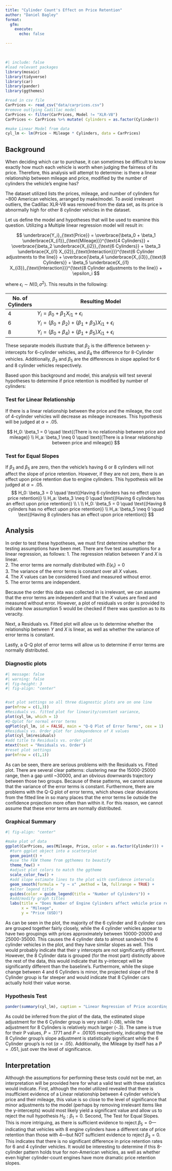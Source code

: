 ```yaml
---
title: "Cylinder Count's Effect on Price Retention"
author: "Daniel Bagley"
format: 
  gfm:
    execute: 
      echo: false

---
```


<br>


```r
#| include: false
#load relevant packages
library(mosaic)
library(tidyverse)
library(car)
library(pander)
library(ggthemes)

#read in csv file
CarPrices <- read_csv("data/carprices.csv")
#remove outlying Cadillac model
CarPrices <- filter(CarPrices, Model != "XLR-V8")
CarPrices <- CarPrices %>% mutate( Cylinders = as.factor(Cylinder))

#make Linear Model from data
cyl_lm <- lm(Price ~ Mileage * Cylinders, data = CarPrices)

```


## Background

When deciding which car to purchase, it can sometimes be difficult to know exactly how much each vehicle is worth when judging the fairness of its price. Therefore, this analysis will attempt to determine: is there a linear relationship between mileage and price, modified by the number of cylinders the vehicle's engine has?

The dataset utilized lists the prices, mileage, and number of cylinders for ~800 American vehicles, arranged by make/model. To avoid irrelevant outliers, the Cadillac XLR-V8 was removed from the data set, as its price is abnormally high for other 8 cylinder vehicles in the dataset. 

Let us define the model and hypotheses that will be used to examine this question. Utilizing a Multiple linear regression model will result in:


$$
  \underbrace{Y_i}_{\text{Price}} = \overbrace{\beta_0 + \beta_1 \underbrace{X_{i1}}_{\text{Mileage}}}^{\text{4 Cylinders}} + \overbrace{\beta_2 \underbrace{X_{i2}}_{\text{6 Cylinders}} + \beta_3 \underbrace{X_{i1} X_{i2}}_{\text{Interaction}}}^{\text{6 Cylinder adjustments to the line}} +  \overbrace{\beta_4 \underbrace{X_{i3}}_{\text{8 Cylinders}} + \beta_5 \underbrace{X_{i1} X_{i3}}_{\text{Interaction}}}^{\text{8 Cylinder adjustments to the line}} + \epsilon_i
$$

where $\epsilon_i\sim N(0,\sigma^2)$. This results in the following:

<center>

| No. of Cylinders | Resulting Model   |
|---|----------------------------------|
| 4 |  $Y_i = \beta_0 + \beta_1 X_{i1} + \epsilon_i$ |
| 6 |  $Y_i = (\beta_0 + \beta_2) + (\beta_1 + \beta_3) X_{i1} + \epsilon_i$ |
| 8 |  $Y_i = (\beta_0 + \beta_4) + (\beta_1 + \beta_5) X_{i1} + \epsilon_i$ |

</center>

These separate models illustrate that $\beta_2$ is the difference between y-intercepts for 6-cylinder vehicles, and $\beta_4$ the difference for 8-Cylinder vehicles. Additionally, $\beta_3$ and $\beta_5$ are the differences in slope applied for 6 and 8 cylinder vehicles respectively.

Based upon this background and model, this analysis will test several hypotheses to determine if price retention is modified by number of cylinders:

### Test for Linear Relationship
If there is a linear relationship between the price and the mileage, the cost of 4-cylinder vehicles will decrease as mileage increases. This hypothesis will be judged at $\alpha = .05$.

$$
  H_0: \beta_1 = 0 \quad \text{(There is no relationship between price and mileage)} \\
  H_a: \beta_1 \neq 0 \quad \text{(There is a linear relationship between price and mileage)}
$$

### Test for Equal Slopes
If $\beta_3 \ \text{and} \ \beta_5$ are zero, then the vehicle's having 6 or 8 cylinders will not affect the slope of price retention. However, if they are not zero, there is an effect upon price retention due to engine cylinders. This hypothesis will be judged at $\alpha = .05$. 
$$
  H_0: \beta_3  = 0 \quad  \text{(Having 6 cylinders has no effect upon price retention)} \\
  H_a: \beta_3 \neq 0 \quad \text{(Having 6 cylinders has an effect upon price retention)} \\
   \ \\
  H_0: \beta_5 = 0 \quad \text{(Having 8 cylinders has no effect upon price retention)} \\
  H_a: \beta_5 \neq 0 \quad \text{(Having 8 cylinders has an effect upon price retention)}
$$

  

## Analysis  

In order to test these hypotheses, we must first determine whether the testing assumptions have been met. There are five test assumptions for a linear regression, as follows:
1. The regression relation between $Y$ and $X$ is linear.  
2. The error terms are normally distributed with $E\{\epsilon_i\} = 0$  
3. The variance of the error terms is constant over all $X$ values.  
4. The $X$ values can be considered fixed and measured without error.  
5. The error terms are independent.

Because the order this data was collected in is irrelevant, we can assume that the error terms are independent and that the $X$ values are fixed and measured without error. However, a plot of residuals vs order is provided to indicate how assumption 5 would be checked if there was question as to its veracity.

Next, a Residuals vs. Fitted plot will allow us to determine whether the relationship between $Y$ and $X$ is linear, as well as whether the variance of error terms is constant.

Lastly, a Q-Q plot of error terms will allow us to determine if error terms are normally distributed.

### Diagnostic plots

```r
#| message: false
#| warning: false
#| fig-height: 3
#| fig-align: "center"


#set plot settings so all three diagnostic plots are on one line
par(mfrow = c(1,3))
#Residuals vs. fitted plot for linearity/constant variance,
plot(cyl_lm, which = 1)
#Q-Qplot for normal error terms
qqPlot(cyl_lm, id = FALSE, main = "Q-Q Plot of Error Terms", cex = 1)
#Residuals vs. Order plot for independence of X values
plot(cyl_lm$residuals)
#add title to Residuals vs. order plot
mtext(text = "Residuals vs. Order")
#reset plot settings
par(mfrow = c(1,1))
```

As can be seen, there are serious problems with the Residuals vs. Fitted plot. There are several clear patterns: clustering near the 15000-25000 range, then a gap until ~30000, and an obvious downwards trajectory between those two groups. Because of these patterns, we cannot assume that the variance of the error terms is constant. Furthermore, there are problems with the Q-Q plot of error terms, which shows clear deviations from the fitted line in so many places that the error terms lie outside the confidence projection more often than within it. For this reason, we cannot assume that these error terms are normally distributed.


### Graphical Summary

```r
#| fig-align: "center"

#make plot of data
ggplot(CarPrices, aes(Mileage, Price, color = as.factor(Cylinder))) + 
  #turn ggplot object into a scatterplot
  geom_point() + 
  #use the FEW theme from ggthemes to beautify
  theme_few() +
  #adjust plot colors to match the ggtheme
  scale_color_few() +
  #add slope estimate lines to the plot with confidence intervals
  geom_smooth(formula = "y ~ x" ,method = lm, fullrange = TRUE) +
  #alter legend title
  guides(color = guide_legend(title = "Number of Cylinders")) +
  #add/modify graph titles
  labs(title = "Does Number of Engine Cylinders affect vehicle price retention?",
       x = "Mileage",
       y = "Price (USD)")
```

  
As can be seen in the plot, the majority of the 6 cylinder and 8 cylinder cars are grouped together fairly closely, while the 4 cylinder vehicles appear to have two groupings with prices approximately between 10000-20000 and 25000-35000. This causes the 4 cylinder data to almost sandwich the 6 cylinder vehicles in the plot, and they have similar slopes as well. This would probably indicate that their y intercepts are not significantly different. However, the 8 Cylinder data is grouped (for the most part) distinctly above the rest of the data, this would indicate that its y-intercept will be significantly different than the baseline's. Furthermore, while the slope change between 4 and 6 Cylinders is minor, the projected slope of the 8 Cylinder group is far steeper and would indicate that 8 Cylinder cars actually hold their value worse. 

  
### Hypothesis Test

```r

pander(summary(cyl_lm), caption = "Linear Regression of Price according to Mileage and Cylinder count")

```

As could be inferred from the plot of the data, the estimated slope adjustment for the 6 Cylinder group is very small (-.08), while the adjustment for 8 Cylinders is relatively much larger (-.3). The same is true for their P values, $P = .1771 \ \text{and} \ P = .00105$ respectively, indicating that the 8 Cylinder group's slope adjustment is statistically significant while the 6 Cylinder group's is not $(\alpha = .05)$. Additionally, the Mileage by itself has a $P = .051$, just over the level of significance.

  
## Interpretation

Although the assumptions for performing these tests could not be met, an interpretation will be provided here for what a valid test with these statistics would indicate. First, although the model utilized revealed that there is insufficient evidence of a Linear relationship between 4 cylinder vehicle's price and their mileage, this value is so close to the level of significance that minor adjustments to the model (perhaps by removing irrelevant items like the y-intercepts) would most likely yield a significant value and allow us to reject the null hypothesis $H_0: \beta_1 = 0$. Second, The Test for Equal Slopes. This is more intriguing, as there is sufficient evidence to reject $\beta_5 = 0$&mdash;indicating that vehicles with 8 engine cylinders have a different rate of price retention than those with 4&mdash;but NOT sufficient evidence to reject $\beta_3 = 0$. This indicates that there is no significant difference in price retention rates for 6 and 4 cylinder vehicles. It would be interesting to determine if this 8-cylinder pattern holds true for non-American vehicles, as well as whether even higher cylinder-count engines have more dramatic price retention slopes.





